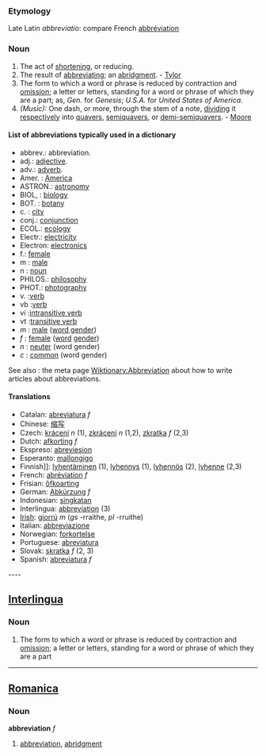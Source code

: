 === Etymology ===
Late Latin ''abbreviatio'': compare French [[abbréviation]]
=== Noun ===
#The act of [[shortening]], or reducing.
#The result of [[abbreviating]]; an [[abridgment]]. - [[Tylor]]
#The form to which a word or phrase is reduced by contraction and [[omission]]; a letter or letters, standing for a word or phrase of which they are a part; as, ''Gen.'' for ''Genesis''; ''U.S.A.'' for ''United States of America''.
#''(Music):'' One dash, or more, through the stem of a note, [[dividing]] it [[respectively]] into [[quavers]], [[semiquavers]], or [[demi-semiquavers]]. - [[Moore]]

==== List of abbreviations typically used in a dictionary ====

*abbrev.: abbreviation.
*adj.: [[adjective]].
*adv.: [[adverb]].
*Amer. : [[w:america|America]]
*ASTRON.: [[w:astronomy|astronomy]]
*BIOL, : [[w:biology|biology]]
*BOT. : [[w:botany|botany]]
*c. : [[city]]
*conj.: [[conjunction]]
*ECOL.: [[w:ecology|ecology]]
*Electr.: [[w:electricity|electricity]]
*Electron: [[w:electronics|electronics]]
*f.: [[female]]
*m : [[male]]
*n : [[noun]]
*PHILOS.: [[w:philosophy|philosophy]]
*PHOT.: [[w:photography|photography]]
*v. :[[verb]]
*vb :[[verb]]
*vi :[[intransitive verb]]
*vt :[[transitive verb]]
*''m'' : [[male]] ([[word gender]])
*''f'' : [[female]] ([[word]] [[gender]])
*''n'' : [[neuter]] (word gender)
*''c'' : [[common]] (word gender)

See also : the meta page [[Wiktionary:Abbreviation]] about how to write articles about abbreviations.


==== Translations ====
*Catalan: [[abreviatura]] ''f''
*Chinese: [[缩写]]
*Czech: [[krácení]] ''n'' (1), [[zkrácení]] ''n'' (1,2), [[zkratka]] ''f'' (2,3)
*Dutch: [[afkorting]] ''f''
*Ekspreso: [[abreviesion]]
*Esperanto: [[mallongigo]]
*Finnish]]: [[lyhentäminen]] (1), [[lyhennys]] (1), [[lyhennös]] (2), [[lyhenne]] (2,3)
*French: [[abréviation]] ''f''
*Frisian: [[ôfkoarting]]
*German: [[Abkürzung]] ''f''
*Indonesian: [[singkat]]an
*Interlingua: [[abbreviation]] (3)
*[[Irish]]: [[giorrú]] ''m'' (''gs'' -rraithe, ''pl'' -rruithe)
*Italian: [[abbreviazione]]
*Norwegian: [[forkortelse]]
*Portuguese: [[abreviatura]]
*Slovak: [[skratka]]  ''f''  (2, 3)
*Spanish: [[abreviatura]] ''f''

---- 

== [[Interlingua]] ==
=== Noun ===
#The form to which a word or phrase is reduced by contraction and [[omission]]; a letter or letters, standing for a word or phrase of which they are a part
----

==[[Romanica]]==
===Noun===
<b>abbreviation</b> ''f''
#[[abbreviation]], [[abridgment]]